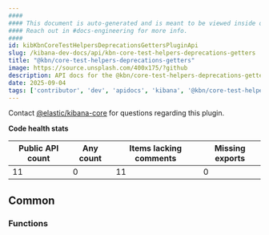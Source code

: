 ```yaml
---
####
#### This document is auto-generated and is meant to be viewed inside our experimental, new docs system.
#### Reach out in #docs-engineering for more info.
####
id: kibKbnCoreTestHelpersDeprecationsGettersPluginApi
slug: /kibana-dev-docs/api/kbn-core-test-helpers-deprecations-getters
title: "@kbn/core-test-helpers-deprecations-getters"
image: https://source.unsplash.com/400x175/?github
description: API docs for the @kbn/core-test-helpers-deprecations-getters plugin
date: 2025-09-04
tags: ['contributor', 'dev', 'apidocs', 'kibana', '@kbn/core-test-helpers-deprecations-getters']
---
```




Contact [@elastic/kibana-core](https://github.com/orgs/elastic/teams/kibana-core) for questions regarding this plugin.

**Code health stats**

| Public API count  | Any count | Items lacking comments | Missing exports |
|-------------------|-----------|------------------------|-----------------|
| 11 | 0 | 11 | 0 |

## Common

### Functions
<DocDefinitionList data={kbnCoreTestHelpersDeprecationsGettersObj.common.functions}/>

